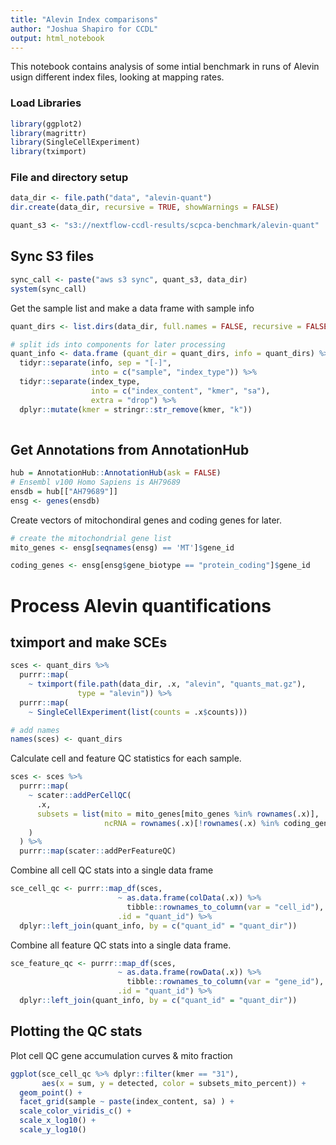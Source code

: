 ```yaml
---
title: "Alevin Index comparisons"
author: "Joshua Shapiro for CCDL"
output: html_notebook
---
```


This notebook contains analysis of some intial benchmark in runs of Alevin usign different index files, looking at mapping rates.

### Load Libraries
```r
library(ggplot2)
library(magrittr)
library(SingleCellExperiment)
library(tximport)
```

### File and directory setup
```r
data_dir <- file.path("data", "alevin-quant")
dir.create(data_dir, recursive = TRUE, showWarnings = FALSE)

quant_s3 <- "s3://nextflow-ccdl-results/scpca-benchmark/alevin-quant"

```




## Sync S3 files

```r
sync_call <- paste("aws s3 sync", quant_s3, data_dir)
system(sync_call)

```

Get the sample list and make a data frame with sample info

```r
quant_dirs <- list.dirs(data_dir, full.names = FALSE, recursive = FALSE)

# split ids into components for later processing
quant_info <- data.frame (quant_dir = quant_dirs, info = quant_dirs) %>%
  tidyr::separate(info, sep = "[-]", 
                  into = c("sample", "index_type")) %>%
  tidyr::separate(index_type, 
                  into = c("index_content", "kmer", "sa"), 
                  extra = "drop") %>%
  dplyr::mutate(kmer = stringr::str_remove(kmer, "k"))
  
```

## Get Annotations from AnnotationHub

```r
hub = AnnotationHub::AnnotationHub(ask = FALSE)
# Ensembl v100 Homo Sapiens is AH79689
ensdb = hub[["AH79689"]]
ensg <- genes(ensdb)
```

Create vectors of mitochondiral genes and coding genes for later.

```r
# create the mitochondrial gene list
mito_genes <- ensg[seqnames(ensg) == 'MT']$gene_id

coding_genes <- ensg[ensg$gene_biotype == "protein_coding"]$gene_id
```



# Process Alevin quantifications

## tximport and make SCEs

```r
sces <- quant_dirs %>%
  purrr::map(
    ~ tximport(file.path(data_dir, .x, "alevin", "quants_mat.gz"),
               type = "alevin")) %>%
  purrr::map(
    ~ SingleCellExperiment(list(counts = .x$counts))) 

# add names
names(sces) <- quant_dirs
```


Calculate cell and feature QC statistics for each sample.

```r
sces <- sces %>% 
  purrr::map(
    ~ scater::addPerCellQC(
      .x,
      subsets = list(mito = mito_genes[mito_genes %in% rownames(.x)],
                     ncRNA = rownames(.x)[!rownames(.x) %in% coding_genes] )
    ) 
  ) %>%
  purrr::map(scater::addPerFeatureQC)
```

Combine all cell QC stats into a single data frame
```r
sce_cell_qc <- purrr::map_df(sces, 
                        ~ as.data.frame(colData(.x)) %>%
                          tibble::rownames_to_column(var = "cell_id"), 
                        .id = "quant_id") %>%
  dplyr::left_join(quant_info, by = c("quant_id" = "quant_dir"))
```


Combine all feature QC stats into a single data frame.
```r
sce_feature_qc <- purrr::map_df(sces, 
                        ~ as.data.frame(rowData(.x)) %>%
                          tibble::rownames_to_column(var = "gene_id"), 
                        .id = "quant_id") %>%
  dplyr::left_join(quant_info, by = c("quant_id" = "quant_dir"))
```

## Plotting the QC stats

Plot cell QC gene accumulation curves & mito fraction
```r
ggplot(sce_cell_qc %>% dplyr::filter(kmer == "31"), 
       aes(x = sum, y = detected, color = subsets_mito_percent)) +
  geom_point() +
  facet_grid(sample ~ paste(index_content, sa) ) +
  scale_color_viridis_c() +
  scale_x_log10() +
  scale_y_log10()
  
```




